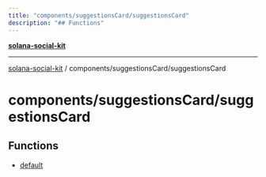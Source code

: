 ```yaml
---
title: "components/suggestionsCard/suggestionsCard"
description: "## Functions"
---
```


[**solana-social-kit**](../../../README.mdx)

***

[solana-social-kit](../../../README.mdx) / components/suggestionsCard/suggestionsCard

# components/suggestionsCard/suggestionsCard

## Functions

- [default](functions/default.mdx)
